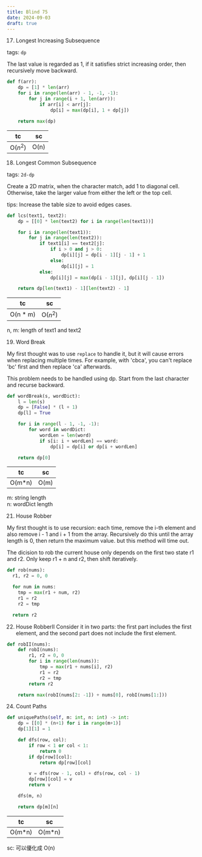 ```yaml
---
title: Blind 75
date: 2024-09-03
draft: true
---
```


17. Longest Increasing Subsequence

tags: `dp`

The last value is regarded as 1, if it satisfies strict increasing order, then recursively move backward.

```py
def f(arr):
    dp = [1] * len(arr)
    for i in range(len(arr) - 1, -1, -1):
        for j in range(i + 1, len(arr)):
            if arr[i] < arr[j]:
                dp[i] = max(dp[i], 1 + dp[j])

    return max(dp)
```

| tc       | sc   |
| -------- | ---- |
| O($n^2$) | O(n) |

18. Longest Common Subsequence

tags: `2d-dp`

Create a 2D matrix, when the character match, add 1 to diagonal cell. Otherwise, take the larger value from either the left or the top cell.

tips: Increase the table size to avoid edges cases.

```py
def lcs(text1, text2):
    dp = [[0] * len(text2) for i in range(len(text1))]

    for i in range(len(text1)):
        for j in range(len(text2)):
            if text1[i] == text2[j]:
                if i > 0 and j > 0:
                    dp[i][j] = dp[i - 1][j - 1] + 1
                else:
                    dp[i][j] = 1
            else:
                dp[i][j] = max(dp[i - 1][j], dp[i][j - 1])

    return dp[len(text1) - 1][len(text2) - 1]
```

| tc        | sc       |
| --------- | -------- |
| O(n \* m) | O($n^2$) |

n, m: length of text1 and text2

19. Word Break

My first thought was to use `replace` to handle it, but it will cause errors when replacing multiple times. For example, with 'cbca', you can't replace 'bc' first and then replace 'ca' afterwards.

This problem needs to be handled using dp. Start from the last character and recurse backward.

```py
def wordBreak(s, wordDict):
    l = len(s)
    dp = [False] * (l + 1)
    dp[l] = True

    for i in range(l - 1, -1, -1):
        for word in wordDict:
            wordLen = len(word)
            if s[i: i + wordLen] == word:
                dp[i] = dp[i] or dp[i + wordLen]

    return dp[0]
```

| tc      | sc   |
| ------- | ---- |
| O(m\*n) | O(m) |

m: string length\
n: wordDict length

21. House Robber

My first thought is to use recursion: each time, remove the i-th element and also remove i - 1 and i + 1 from the array. Recursively do this until the array length is 0, then return the maximum value. but this method will time out.

The dicision to rob the current house only depends on the first two state r1 and r2. Only keep r1 + n and r2, then shift iteratively.

```py
def rob(nums):
  r1, r2 = 0, 0

  for num in nums:
    tmp = max(r1 + num, r2)
    r1 = r2
    r2 = tmp

  return r2
```

22. House RobberII
    Consider it in two parts: the first part includes the first element, and the second part does not include the first element.

```py
def robII(nums):
    def robI(nums):
        r1, r2 = 0, 0
        for i in range(len(nums)):
            tmp = max(r1 + nums[i], r2)
            r1 = r2
            r2 = tmp
        return r2

    return max(robI(nums[2: -1]) + nums[0], robI(nums[1:]))
```

24. Count Paths

```py
def uniquePaths(self, m: int, n: int) -> int:
    dp = [[0] * (n+1) for i in range(m+1)]
    dp[1][1] = 1

    def dfs(row, col):
        if row < 1 or col < 1:
            return 0
        if dp[row][col]:
            return dp[row][col]

        v = dfs(row - 1, col) + dfs(row, col - 1)
        dp[row][col] = v
        return v

    dfs(m, n)

    return dp[m][n]
```

| tc      | sc      |
| ------- | ------- |
| O(m\*n) | O(m\*n) |

sc: 可以優化成 O(n)
